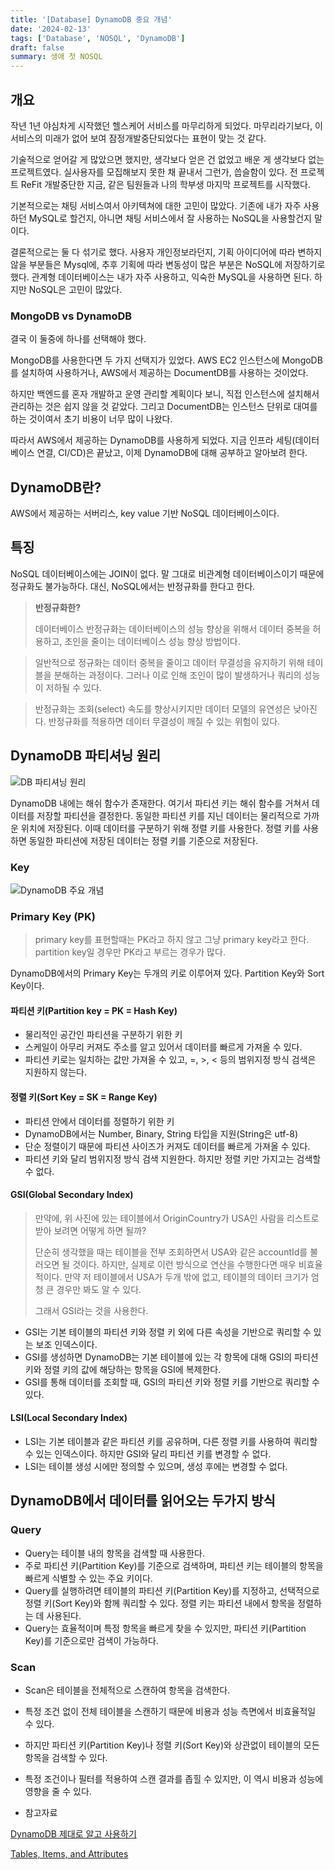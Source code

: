 ```yaml
---
title: '[Database] DynamoDB 중요 개념'
date: '2024-02-13'
tags: ['Database', 'NOSQL', 'DynamoDB']
draft: false
summary: 생애 첫 NOSQL
---
```


## 개요

작년 1년 야심차게 시작했던 헬스케어 서비스를 마무리하게 되었다. 마무리라기보다, 이 서비스의 미래가 없어 보여 잠정개발중단되었다는 표현이 맞는 것 같다.

기술적으로 얻어갈 게 많았으면 했지만, 생각보다 얻은 건 없었고 배운 게 생각보다 없는 프로젝트였다. 실사용자를 모집해보지 못한 채 끝내서 그런가, 씁슬함이 있다. 전 프로젝트 ReFit 개발중단한 지금, 같은 팀원들과 나의 학부생 마지막 프로젝트를 시작했다.

기본적으로는 채팅 서비스여서 아키텍쳐에 대한 고민이 많았다. 기존에 내가 자주 사용하던 MySQL로 할건지, 아니면 채팅 서비스에서 잘 사용하는 NoSQL을 사용할건지 말이다.

결론적으로는 둘 다 섞기로 했다. 사용자 개인정보라던지, 기획 아이디어에 따라 변하지 않을 부분들은 Mysql에, 추후 기획에 따라 변동성이 많은 부분은 NoSQL에 저장하기로 했다. 관계형 데이터베이스는 내가 자주 사용하고, 익숙한 MySQL을 사용하면 된다. 하지만 NoSQL은 고민이 많았다.

### MongoDB vs DynamoDB

결국 이 둘중에 하나를 선택해야 했다.

MongoDB를 사용한다면 두 가지 선택지가 있었다. AWS EC2 인스턴스에 MongoDB를 설치하여 사용하거나, AWS에서 제공하는 DocumentDB를 사용하는 것이었다.

하지만 백엔드를 혼자 개발하고 운영 관리할 계획이다 보니, 직접 인스턴스에 설치해서 관리하는 것은 쉽지 않을 것 같았다. 그리고 DocumentDB는 인스턴스 단위로 대여를 하는 것이여서 초기 비용이 너무 많이 나왔다.

따라서 AWS에서 제공하는 DynamoDB를 사용하게 되었다. 지금 인프라 세팅(데이터베이스 연결, CI/CD)은 끝났고, 이제 DynamoDB에 대해 공부하고 알아보려 한다.

## DynamoDB란?

AWS에서 제공하는 서버리스, key value 기반 NoSQL 데이터베이스이다.

## 특징

NoSQL 데이터베이스에는 JOIN이 없다. 말 그대로 비관계형 데이터베이스이기 때문에 정규화도 불가능하다. 대신, NoSQL에서는 반정규화를 한다고 한다.

> **반정규화한?**
>
> 데이터베이스 반정규화는 데이터베이스의 성능 향상을 위해서 데이터 중복을 허용하고, 조인을 줄이는 데이터베이스 성능 향상 방법이다.

> 일반적으로 정규화는 데이터 중복을 줄이고 데이터 무결성을 유지하기 위해 테이블을 분해하는 과정이다. 그러나 이로 인해 조인이 많이 발생하거나 쿼리의 성능이 저하될 수 있다.

> 반정규화는 조회(select) 속도를 향상시키지만 데이터 모델의 유연성은 낮아진다. 반정규화를 적용하면 데이터 무결성이 깨질 수 있는 위험이 있다.

## DynamoDB 파티셔닝 원리

![DB 파티셔닝 원리](../../../../public/static/images/blog/파티셔닝_원리.png)

DynamoDB 내에는 해쉬 함수가 존재한다. 여기서 파티션 키는 해쉬 함수를 거쳐서 데이터를 저장할 파티션을 결정한다. 동일한 파티션 키를 지닌 데이터는 물리적으로 가까운 위치에 저장된다. 이때 데이터를 구분하기 위해 정렬 키를 사용한다. 정렬 키를 사용하면 동일한 파티션에 저장된 데이터는 정렬 키를 기준으로 저장된다.

### Key

![DynamoDB 주요 개념](../../../../public/static/images/blog/DynamoDB_주요_개념.png)

### Primary Key (PK)

> primary key를 표현할때는 PK라고 하지 않고 그냥 primary key라고 한다. partition key일 경우만 PK라고 부르는 경우가 많다.

DynamoDB에서의 Primary Key는 두개의 키로 이루어져 있다. Partition Key와 Sort Key이다.

#### 파티션 키(Partition key = PK = Hash Key)

- 물리적인 공간인 파티션을 구분하기 위한 키
- 스케일이 아무리 커져도 주소를 알고 있어서 데이터를 빠르게 가져올 수 있다.
- 파티션 키로는 일치하는 값만 가져올 수 있고, =, >, < 등의 범위지정 방식 검색은 지원하지 않는다.

#### 정렬 키(Sort Key = SK = Range Key)

- 파티션 안에서 데이터를 정렬하기 위한 키
- DynamoDB에서는 Number, Binary, String 타입을 지원(String은 utf-8)
- 단순 정렬이기 때문에 파티션 사이즈가 커져도 데이터를 빠르게 가져올 수 있다.
- 파티션 키와 달리 범위지정 방식 검색 지원한다. 하지만 정렬 키만 가지고는 검색할 수 없다.

#### GSI(Global Secondary Index)

> 만약에, 위 사진에 있는 테이블에서 OriginCountry가 USA인 사람을 리스트로 받아 보려면 어떻게 하면 될까?
>
> 단순히 생각했을 때는 테이블을 전부 조회하면서 USA와 같은 accountId를 불러오면 될 것이다. 하지만, 실제로 이런 방식으로 연산을 수행한다면 매우 비효율적이다. 만약 저 테이블에서 USA가 두개 밖에 없고, 테이블의 데이터 크기가 엄청 큰 경우만 봐도 알 수 있다.
>
> 그래서 GSI라는 것을 사용한다.

- GSI는 기본 테이블의 파티션 키와 정렬 키 외에 다른 속성을 기반으로 쿼리할 수 있는 보조 인덱스이다.
- GSI를 생성하면 DynamoDB는 기본 테이블에 있는 각 항목에 대해 GSI의 파티션 키와 정렬 키의 값에 해당하는 항목을 GSI에 복제한다.
- GSI를 통해 데이터를 조회할 때, GSI의 파티션 키와 정렬 키를 기반으로 쿼리할 수 있다.

#### LSI(Local Secondary Index)

- LSI는 기본 테이블과 같은 파티션 키를 공유하며, 다른 정렬 키를 사용하여 쿼리할 수 있는 인덱스이다. 하지만 GSI와 달리 파티션 키를 변경할 수 없다.
- LSI는 테이블 생성 시에만 정의할 수 있으며, 생성 후에는 변경할 수 없다.

## DynamoDB에서 데이터를 읽어오는 두가지 방식

### Query

- Query는 테이블 내의 항목을 검색할 때 사용한다.
- 주로 파티션 키(Partition Key)를 기준으로 검색하며, 파티션 키는 테이블의 항목을 빠르게 식별할 수 있는 주요 키이다.
- Query를 실행하려면 테이블의 파티션 키(Partition Key)를 지정하고, 선택적으로 정렬 키(Sort Key)와 함께 쿼리할 수 있다. 정렬 키는 파티션 내에서 항목을 정렬하는 데 사용된다.
- Query는 효율적이며 특정 항목을 빠르게 찾을 수 있지만, 파티션 키(Partition Key)를 기준으로만 검색이 가능하다.

### Scan

- Scan은 테이블을 전체적으로 스캔하여 항목을 검색한다.
- 특정 조건 없이 전체 테이블을 스캔하기 때문에 비용과 성능 측면에서 비효율적일 수 있다.
- 하지만 파티션 키(Partition Key)나 정렬 키(Sort Key)와 상관없이 테이블의 모든 항목을 검색할 수 있다.
- 특정 조건이나 필터를 적용하여 스캔 결과를 좁힐 수 있지만, 이 역시 비용과 성능에 영향을 줄 수 있다.

- 참고자료

[DynamoDB 제대로 알고 사용하기](https://spongeb0b.tistory.com/549)

[Tables, Items, and Attributes](https://youtu.be/Mw8wCj0gkRc?si=88puYaXMVygTOsEF)
